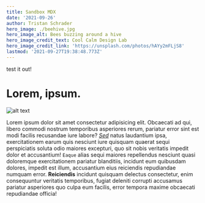 ```yaml
---
title: Sandbox MDX
date: '2021-09-26'
author: Tristan Schrader
hero_image: ./beehive.jpg
hero_image_alt: Bees buzzing around a hive
hero_image_credit_text: Cool Calm Design Lab
hero_image_credit_link: 'https://unsplash.com/photos/hAYy2mFLjS8'
lastmod: '2021-09-27T19:38:48.773Z'
---
```


<div>test it out!</div>

# Lorem, ipsum.

![alt text](./beehive.jpg)

Lorem ipsum dolor sit amet consectetur adipisicing elit. Obcaecati ad qui, libero commodi nostrum temporibus asperiores rerum, pariatur error sint est modi facilis recusandae iure labore? [_Sed_](https://google.com) natus laudantium ipsa, exercitationem earum quis nesciunt iure quisquam quaerat sequi perspiciatis soluta odio maiores excepturi, quo sit nobis veritatis impedit dolor et accusantium! `Eaque` alias sequi maiores repellendus nesciunt quasi doloremque exercitationem pariatur blanditiis, incidunt eum quibusdam dolores, impedit est illum, accusantium eius reiciendis repudiandae numquam error. **Reiciendis** incidunt quisquam delectus consectetur, enim consequuntur veritatis temporibus, fugiat deleniti corrupti accusamus pariatur asperiores quo culpa eum facilis, error tempora maxime obcaecati repudiandae officia!
